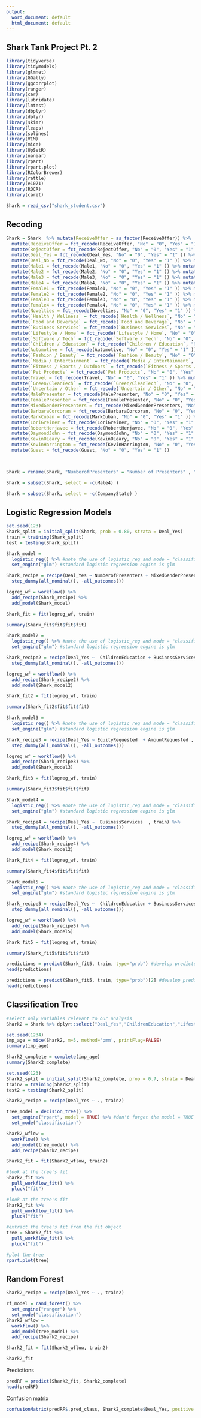 ---
output:
  word_document: default
  html_document: default
---

## Shark Tank Project Pt. 2  

```{r, include = FALSE}
library(tidyverse)
library(tidymodels)
library(glmnet)
library(GGally)
library(ggcorrplot)
library(ranger)
library(car)
library(lubridate)
library(lmtest)
library(dbplyr)
library(dplyr)
library(skimr)
library(leaps)
library(splines)
library(VIM)
library(mice)
library(UpSetR)
library(naniar)
library(rpart)
library(rpart.plot)
library(RColorBrewer)
library(rattle)
library(e1071)
library(ROCR)
library(caret)
```  

```{r}
Shark = read_csv("shark_student.csv")
```



## Recoding 
```{r}
 
Shark = Shark  %>% mutate(ReceiveOffer = as_factor(ReceiveOffer)) %>% 
  mutate(ReceiveOffer = fct_recode(ReceiveOffer, "No" = "0", "Yes" = "1" )) %>% mutate(RejectOffer = as_factor(RejectOffer)) %>% 
  mutate(RejectOffer = fct_recode(RejectOffer, "No" = "0", "Yes" = "1" )) %>% mutate(Deal_Yes = as_factor(Deal_Yes)) %>% 
  mutate(Deal_Yes = fct_recode(Deal_Yes, "No" = "0", "Yes" = "1" )) %>% mutate(Deal_No = as_factor(Deal_No)) %>% 
  mutate(Deal_No = fct_recode(Deal_No, "No" = "0", "Yes" = "1" )) %>% mutate(Eth1 = as_factor(Eth1)) %>% mutate(Eth1 = fct_recode(Eth1, "No presenter 1" = "0", "African American" = "1" , "White" = "2" , "Asian" = "3" , "Latino" = "4")) %>% mutate(Eth2 = as_factor(Eth2)) %>% mutate(Eth2 = fct_recode(Eth2, "No presenter 2" = "0", "African American" = "1" , "White" = "2" , "Asian" = "3" , "Latino" = "4")) %>% mutate(Eth3 = as_factor(Eth3)) %>% mutate(Eth3 = fct_recode(Eth3, "No presenter 3" = "0", "African American" = "1" , "White" = "2" , "Asian" = "3" , "Latino" = "4")) %>% mutate(Eth4 = as_factor(Eth4)) %>% mutate(Eth4 = fct_recode(Eth4, "No presenter 4" = "0", "African American" = "1" , "White" = "2" , "Asian" = "3" , "Latino" = "4")) %>% mutate(Eth5 = as_factor(Eth5)) %>% mutate(Eth5 = fct_recode(Eth5, "No presenter 5" = "0", "African American" = "1" , "White" = "2" , "Asian" = "3" , "Latino" = "4")) %>% mutate(Male1 = as_factor(Male1)) %>% 
  mutate(Male1 = fct_recode(Male1, "No" = "0", "Yes" = "1" )) %>% mutate(Male2 = as_factor(Male2)) %>% 
  mutate(Male2 = fct_recode(Male2, "No" = "0", "Yes" = "1" )) %>% mutate(Male3 = as_factor(Male3)) %>% 
  mutate(Male3 = fct_recode(Male3, "No" = "0", "Yes" = "1" )) %>% mutate(Male4 = as_factor(Male4)) %>% 
  mutate(Male4 = fct_recode(Male4, "No" = "0", "Yes" = "1" )) %>% mutate(Female1 = as_factor(Female1)) %>% 
  mutate(Female1 = fct_recode(Female1, "No" = "0", "Yes" = "1" )) %>% mutate(Female2 = as_factor(Female2)) %>% 
  mutate(Female2 = fct_recode(Female2, "No" = "0", "Yes" = "1" )) %>% mutate(Female3 = as_factor(Female3)) %>% 
  mutate(Female3 = fct_recode(Female3, "No" = "0", "Yes" = "1" )) %>% mutate(Female4 = as_factor(Female4)) %>% 
  mutate(Female4 = fct_recode(Female4, "No" = "0", "Yes" = "1" )) %>% mutate(Novelties = as_factor(Novelties)) %>% 
  mutate(Novelties = fct_recode(Novelties, "No" = "0", "Yes" = "1" )) %>% mutate(`Health / Wellness` = as_factor(`Health / Wellness`)) %>% 
  mutate(`Health / Wellness` = fct_recode(`Health / Wellness`, "No" = "0", "Yes" = "1" )) %>% mutate(`Food and Beverage` = as_factor(`Food and Beverage`)) %>% 
  mutate(`Food and Beverage` = fct_recode(`Food and Beverage`, "No" = "0", "Yes" = "1" )) %>% mutate(`Business Services` = as_factor(`Business Services`)) %>% 
  mutate(`Business Services` = fct_recode(`Business Services`, "No" = "0", "Yes" = "1" )) %>% mutate(`Lifestyle / Home` = as_factor(`Lifestyle / Home`)) %>% 
  mutate(`Lifestyle / Home` = fct_recode(`Lifestyle / Home`, "No" = "0", "Yes" = "1" )) %>% mutate(`Software / Tech` = as_factor(`Software / Tech`)) %>% 
  mutate(`Software / Tech` = fct_recode(`Software / Tech`, "No" = "0", "Yes" = "1" )) %>% mutate(`Children / Education` = as_factor(`Children / Education`)) %>% 
  mutate(`Children / Education` = fct_recode(`Children / Education`, "No" = "0", "Yes" = "1" )) %>% mutate(Automotive = as_factor(Automotive)) %>% 
  mutate(Automotive = fct_recode(Automotive, "No" = "0", "Yes" = "1" )) %>% mutate(`Fashion / Beauty` = as_factor(`Fashion / Beauty`)) %>% 
  mutate(`Fashion / Beauty` = fct_recode(`Fashion / Beauty`, "No" = "0", "Yes" = "1" )) %>% mutate(`Media / Entertainment` = as_factor(`Media / Entertainment`)) %>% 
  mutate(`Media / Entertainment` = fct_recode(`Media / Entertainment`, "No" = "0", "Yes" = "1" )) %>% mutate(`Fitness / Sports / Outdoors` = as_factor(`Fitness / Sports / Outdoors`)) %>% 
  mutate(`Fitness / Sports / Outdoors` = fct_recode(`Fitness / Sports / Outdoors`, "No" = "0", "Yes" = "1" )) %>% mutate(`Pet Products` = as_factor(`Pet Products`)) %>% 
  mutate(`Pet Products` = fct_recode(`Pet Products`, "No" = "0", "Yes" = "1" )) %>% mutate(Travel = as_factor(Travel)) %>% 
  mutate(Travel = fct_recode(Travel, "No" = "0", "Yes" = "1" )) %>% mutate(`Green/CleanTech` = as_factor(`Green/CleanTech`)) %>% 
  mutate(`Green/CleanTech` = fct_recode(`Green/CleanTech`, "No" = "0", "Yes" = "1" )) %>% mutate(`Uncertain / Other` = as_factor(`Uncertain / Other`)) %>% 
  mutate(`Uncertain / Other` = fct_recode(`Uncertain / Other`, "No" = "0", "Yes" = "1" )) %>% mutate(MalePresenter = as_factor(MalePresenter)) %>% 
  mutate(MalePresenter = fct_recode(MalePresenter, "No" = "0", "Yes" = "1" )) %>% mutate(FemalePresenter = as_factor(FemalePresenter)) %>% 
  mutate(FemalePresenter = fct_recode(FemalePresenter, "No" = "0", "Yes" = "1" )) %>% mutate(MixedGenderPresenters = as_factor(MixedGenderPresenters)) %>% 
  mutate(MixedGenderPresenters = fct_recode(MixedGenderPresenters, "No" = "0", "Yes" = "1" )) %>% mutate(BarbaraCorcoran = as_factor(BarbaraCorcoran)) %>% 
  mutate(BarbaraCorcoran = fct_recode(BarbaraCorcoran, "No" = "0", "Yes" = "1" )) %>% mutate(MarkCuban = as_factor(MarkCuban)) %>% 
  mutate(MarkCuban = fct_recode(MarkCuban, "No" = "0", "Yes" = "1" )) %>% mutate(LoriGreiner = as_factor(LoriGreiner)) %>% 
  mutate(LoriGreiner = fct_recode(LoriGreiner, "No" = "0", "Yes" = "1" )) %>% mutate(RobertHerjavec = as_factor(RobertHerjavec)) %>% 
  mutate(RobertHerjavec = fct_recode(RobertHerjavec, "No" = "0", "Yes" = "1" )) %>% mutate(DaymondJohn = as_factor(DaymondJohn)) %>% 
  mutate(DaymondJohn = fct_recode(DaymondJohn, "No" = "0", "Yes" = "1" )) %>% mutate(KevinOLeary = as_factor(KevinOLeary)) %>% 
  mutate(KevinOLeary = fct_recode(KevinOLeary, "No" = "0", "Yes" = "1" ))  %>% mutate(KevinHarrington = as_factor(KevinHarrington)) %>% 
  mutate(KevinHarrington = fct_recode(KevinHarrington, "No" = "0", "Yes" = "1" )) %>% mutate(Guest = as_factor(Guest)) %>% 
  mutate(Guest = fct_recode(Guest, "No" = "0", "Yes" = "1" )) 

  
```
```{r}
Shark = rename(Shark, "NumberofPresenters" = "Number of Presenters" , "HealthWellness" = "Health / Wellness", "FoodandBeverage" = "Food and Beverage", "BusinessServices" = "Business Services", "LifestyleHome" = "Lifestyle / Home", "SoftwareTech" = "Software / Tech", "ChildrenEducation" = "Children / Education", "FashionBeauty" = "Fashion / Beauty", "MediaEntertainment" = "Media / Entertainment", "FitnessSportsOutdoors" = "Fitness / Sports / Outdoors", "PetProducts" = "Pet Products", "UncertainOther" = "Uncertain / Other" , "GreenCleanTech" = "Green/CleanTech" )
```

```{r}
Shark = subset(Shark, select = -c(Male4) )
```

```{r}
Shark = subset(Shark, select = -c(CompanyState) )
```


## Logistic Regression Models




```{r}
set.seed(123)
Shark_split = initial_split(Shark, prob = 0.80, strata = Deal_Yes)
train = training(Shark_split)
test = testing(Shark_split)
```

```{r}


Shark_model = 
  logistic_reg() %>% #note the use of logistic_reg and mode = "classification"
  set_engine("glm") #standard logistic regression engine is glm

Shark_recipe = recipe(Deal_Yes ~ NumberofPresenters + MixedGenderPresenters + FemalePresenter + MalePresenter + Automotive + PetProducts + SoftwareTech + ChildrenEducation + BusinessServices + LifestyleHome + FoodandBeverage + Eth1 + Eth2 + Eth3 + Eth4 + Male1 + Male2 + Male3 +  Female1 + Female2 + Female3 + Female4 + Novelties + FashionBeauty + MediaEntertainment + FitnessSportsOutdoors + PetProducts + GreenCleanTech + UncertainOther + AmountRequested + EquityRequested , train) %>%
  step_dummy(all_nominal(), -all_outcomes())

logreg_wf = workflow() %>%
  add_recipe(Shark_recipe) %>% 
  add_model(Shark_model)

Shark_fit = fit(logreg_wf, train)
```
```{r}
summary(Shark_fit$fit$fit$fit)
```

```{r}
Shark_model2 = 
  logistic_reg() %>% #note the use of logistic_reg and mode = "classification"
  set_engine("glm") #standard logistic regression engine is glm

Shark_recipe2 = recipe(Deal_Yes ~  ChildrenEducation + BusinessServices  , train) %>%
  step_dummy(all_nominal(), -all_outcomes())

logreg_wf = workflow() %>%
  add_recipe(Shark_recipe2) %>% 
  add_model(Shark_model2)

Shark_fit2 = fit(logreg_wf, train)
```
```{r}
summary(Shark_fit2$fit$fit$fit) 
```

```{r}
Shark_model3 = 
  logistic_reg() %>% #note the use of logistic_reg and mode = "classification"
  set_engine("glm") #standard logistic regression engine is glm

Shark_recipe3 = recipe(Deal_Yes ~ EquityRequested  + AmountRequested , train) %>%
  step_dummy(all_nominal(), -all_outcomes())

logreg_wf = workflow() %>%
  add_recipe(Shark_recipe3) %>% 
  add_model(Shark_model3)

Shark_fit3 = fit(logreg_wf, train)
```
```{r}
summary(Shark_fit3$fit$fit$fit) 
```

```{r}
Shark_model4 = 
  logistic_reg() %>% #note the use of logistic_reg and mode = "classification"
  set_engine("glm") #standard logistic regression engine is glm

Shark_recipe4 = recipe(Deal_Yes ~  BusinessServices  , train) %>%
  step_dummy(all_nominal(), -all_outcomes())

logreg_wf = workflow() %>%
  add_recipe(Shark_recipe4) %>% 
  add_model(Shark_model2)

Shark_fit4 = fit(logreg_wf, train)
```
```{r}
summary(Shark_fit4$fit$fit$fit) 
```

```{r}
Shark_model5 = 
  logistic_reg() %>% #note the use of logistic_reg and mode = "classification"
  set_engine("glm") #standard logistic regression engine is glm

Shark_recipe5 = recipe(Deal_Yes ~  ChildrenEducation + BusinessServices + LifestyleHome + SoftwareTech , train) %>%
  step_dummy(all_nominal(), -all_outcomes())

logreg_wf = workflow() %>%
  add_recipe(Shark_recipe5) %>% 
  add_model(Shark_model5)

Shark_fit5 = fit(logreg_wf, train)
```
```{r}
summary(Shark_fit5$fit$fit$fit) 
```

```{r}
predictions = predict(Shark_fit5, train, type="prob") #develop predicted probabilities
head(predictions)
```
```{r}
predictions = predict(Shark_fit5, train, type="prob")[2] #develop predicted probabilities
head(predictions)
```





## Classification Tree

```{r}
#select only variables relevant to our analysis
Shark2 = Shark %>% dplyr::select("Deal_Yes","ChildrenEducation","LifestyleHome","SoftwareTech")

set.seed(1234)
imp_age = mice(Shark2, m=5, method='pmm', printFlag=FALSE)
summary(imp_age)
``` 

```{r}
Shark2_complete = complete(imp_age) 
summary(Shark2_complete)
``` 

```{r}
set.seed(123) 
Shark2_split = initial_split(Shark2_complete, prop = 0.7, strata = Deal_Yes) #70% in training
train2 = training(Shark2_split) 
test2 = testing(Shark2_split)
```

```{r}
Shark2_recipe = recipe(Deal_Yes ~ ., train2)

tree_model = decision_tree() %>% 
  set_engine("rpart", model = TRUE) %>% #don't forget the model = TRUE flag
  set_mode("classification")

Shark2_wflow = 
  workflow() %>% 
  add_model(tree_model) %>% 
  add_recipe(Shark2_recipe)

Shark2_fit = fit(Shark2_wflow, train2)
```

```{r}
#look at the tree's fit
Shark2_fit %>%
  pull_workflow_fit() %>%
  pluck("fit")  
```

```{r}
#look at the tree's fit
Shark2_fit %>%
  pull_workflow_fit() %>%
  pluck("fit")  
```
```{r}
#extract the tree's fit from the fit object
tree = Shark2_fit %>% 
  pull_workflow_fit() %>% 
  pluck("fit")

#plot the tree
rpart.plot(tree)
```
## Random Forest

```{r}
Shark2_recipe = recipe(Deal_Yes ~ ., train2)

rf_model = rand_forest() %>% 
  set_engine("ranger") %>% 
  set_mode("classification")
Shark2_wflow = 
  workflow() %>% 
  add_model(tree_model) %>% 
  add_recipe(Shark2_recipe)

Shark2_fit = fit(Shark2_wflow, train2)
```

```{r}
Shark2_fit
```

Predictions  
```{r}
predRF = predict(Shark2_fit, Shark2_complete)
head(predRF)
```
Confusion matrix
```{r}
confusionMatrix(predRF$.pred_class, Shark2_complete$Deal_Yes, positive = "Yes")
```

